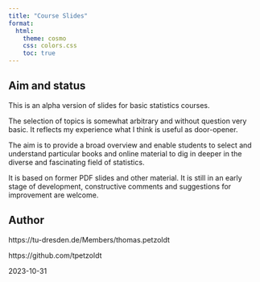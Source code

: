 ```yaml
---
title: "Course Slides"
format:
  html:
    theme: cosmo
    css: colors.css
    toc: true
---
```


## Aim and status

This is an alpha version of slides for basic statistics courses.

The selection of topics is somewhat arbitrary and without question very basic. It reflects my experience what I think is useful as door-opener.

The aim is to provide a broad overview and enable students to select and understand particular books and online material  to dig in deeper in the diverse and fascinating field of statistics.

It is based on former PDF slides and other material. It is still in an early stage of development, constructive comments and suggestions for improvement are welcome.


## Author

https://tu-dresden.de/Members/thomas.petzoldt

https://github.com/tpetzoldt

2023-10-31
